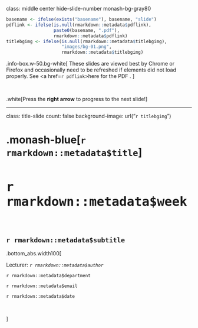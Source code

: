 
class: middle center hide-slide-number monash-bg-gray80


```r
basename <- ifelse(exists("basename"), basename, "slide")
pdflink <- ifelse(is.null(rmarkdown::metadata$pdflink),
                  paste0(basename, ".pdf"),
                  rmarkdown::metadata$pdflink)
titlebgimg <- ifelse(is.null(rmarkdown::metadata$titlebgimg),
                     "images/bg-01.png",
                     rmarkdown::metadata$titlebgimg)
```


.info-box.w-50.bg-white[
These slides are viewed best by Chrome or Firefox and occasionally need to be refreshed if elements did not load properly. See <a href=`r pdflink`>here for the PDF <i class="fas fa-file-pdf"></i></a>. 
]

<br>

.white[Press the **right arrow** to progress to the next slide!]



---

class: title-slide
count: false
background-image: url("`r titlebgimg`")

# .monash-blue[`r rmarkdown::metadata$title`]

<h1 class="monash-blue" style="font-size: 30pt!important;">`r rmarkdown::metadata$week`</h1>

<br>

<h2 style="font-weight:900!important;">`r rmarkdown::metadata$subtitle`</h2>

.bottom_abs.width100[

Lecturer: *`r rmarkdown::metadata$author`*

`r rmarkdown::metadata$department`

<i class="fas fa-envelope"></i>  `r rmarkdown::metadata$email`

<i class="fas fa-calendar-alt"></i> `r rmarkdown::metadata$date`

<br>

]


